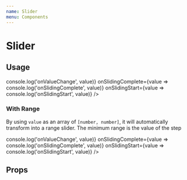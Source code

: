 ```yaml
---
name: Slider
menu: Components
---
```




# Slider

## Usage

<Playground>
  <Slider
    size="small"
    value={0.3}
    onValueChange={value => console.log('onValueChange', value)}
    onSlidingComplete={value => console.log('onSlidingComplete', value)}
    onSlidingStart={value => console.log('onSlidingStart', value)}
  />
</Playground>

### With Range

By using `value` as an array of `[number, number]`, it will automatically transform into a range slider. The minimum range is the value of the step

<Playground>
  <Slider
    value={[30, 60]}
    step={5}
    minimumValue={0}
    maximumValue={100}
    onValueChange={value => console.log('onValueChange', value)}
    onSlidingComplete={value => console.log('onSlidingComplete', value)}
    onSlidingStart={value => console.log('onSlidingStart', value)}
  />
</Playground>

## Props

<Props of={Slider} />

